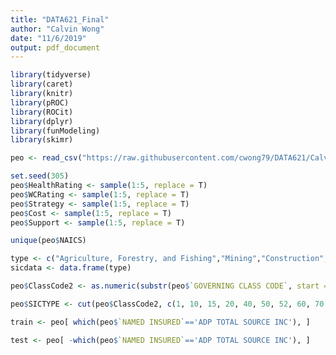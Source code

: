 ```yaml
---
title: "DATA621_Final"
author: "Calvin Wong"
date: "11/6/2019"
output: pdf_document
---
```


```r
library(tidyverse)
library(caret)
library(knitr)
library(pROC)
library(ROCit)
library(dplyr)
library(funModeling)
library(skimr)
```


```r
peo <- read_csv("https://raw.githubusercontent.com/cwong79/DATA621/Calvin/Final%20Project/PEO1.csv")
```

```r
set.seed(305)
peo$HealthRating <- sample(1:5, replace = T)
peo$WCRating <- sample(1:5, replace = T)
peo$Strategy <- sample(1:5, replace = T)
peo$Cost <- sample(1:5, replace = T)
peo$Support <- sample(1:5, replace = T)
```

```r
unique(peo$NAICS)
```

```r
type <- c("Agriculture, Forestry, and Fishing","Mining","Construction","Manufacturing","Transportation, Communication, Electric, Gas, and Sanitary Services","Wholesale Trade","Retail Trade", "Finance, Insurance, and Real Estate", "Services", "Public Administration")
sicdata <- data.frame(type)
```

```r
peo$ClassCode2 <- as.numeric(substr(peo$`GOVERNING CLASS CODE`, start = 1, stop = 2))
```

```r
peo$SICTYPE <- cut(peo$ClassCode2, c(1, 10, 15, 20, 40, 50, 52, 60, 70, 89, Inf), type)
```

```r
train <- peo[ which(peo$`NAMED INSURED`=='ADP TOTAL SOURCE INC'), ]
```

```r
test <- peo[ -which(peo$`NAMED INSURED`=='ADP TOTAL SOURCE INC'), ]
```

```r

```

